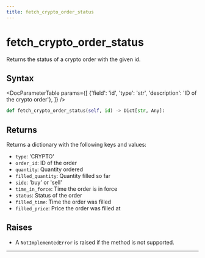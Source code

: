 ```yaml
---
title: fetch_crypto_order_status
---
```


# fetch_crypto_order_status

Returns the status of a crypto order with the given id.

## Syntax

<DocParameterTable params={[
    {'field': 'id', 'type': 'str', 'description': 'ID of the crypto order'},
]} />

```python
def fetch_crypto_order_status(self, id) -> Dict[str, Any]:
```

## Returns

Returns a dictionary with the following keys and values:
- `type`: 'CRYPTO'
- `order_id`: ID of the order
- `quantity`: Quantity ordered
- `filled_quantity`: Quantity filled so far
- `side`: 'buy' or 'sell'
- `time_in_force`: Time the order is in force
- `status`: Status of the order
- `filled_time`: Time the order was filled
- `filled_price`: Price the order was filled at

## Raises
- A `NotImplementedError` is raised if the method is not supported.
---

